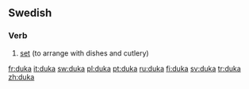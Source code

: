 ==Swedish==

===Verb===
{{sv-verb-reg-ar}}
{{infl|sv|verb}}

# [[set]] (to arrange with dishes and cutlery)

[[fr:duka]]
[[it:duka]]
[[sw:duka]]
[[pl:duka]]
[[pt:duka]]
[[ru:duka]]
[[fi:duka]]
[[sv:duka]]
[[tr:duka]]
[[zh:duka]]